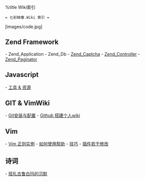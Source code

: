 %title Wiki索引
 = 七彩映像.Wiki 索引 =
[images/code.jpg]
== Zend Framework ==
- Zend_Application
- Zend_Db
- [[Zend_Captcha]]
- [[Zend_Controller]]
- [[Zend_Paginator]]
== Javascript ==
- [[tool_resource|工具 & 资源]]
== GIT & VimWiki ==
- [[git|Git安装与配置]]
- [[git_wiki|Github 搭建个人wiki]]
== Vim ==
- [[vim_pattern_instance|Vim 正则实例]]
- [[vim_help|如何使用帮助]]
- [[vim_tips|技巧]]
- [[plugin_edit|插件若干修改]]
== 诗词 ==
- [[laxilamu_duoduo|班扎古鲁白玛的沉默]]
<!-- Last modified:  2011-01-10 00:24:53 -->
